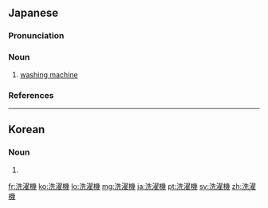 ==Japanese==
{{wikipedia|lang=ja}}
{{ja-kanjitab|せん|たく|き|yomi=o}}

===Pronunciation===
{{ja-pron|せんたくき|acc=4|acc2=3|acc_ref=NHK,DJR|acc2_ref=NHK,DJR|y=ko|dev=4}}

===Noun===
{{ja-noun|せんたくき}}

# [[washing machine]]

===References===
<references/>

{{catlangcode|ja|Home appliances|Hygiene|sort=せんたくき}}

----

==Korean==
{{ko-hanjatab}}

===Noun===
{{ko-noun|hj|hangeul=세탁기}}

# {{hanja form of|세탁기|[[washing machine]]}}

[[fr:洗濯機]]
[[ko:洗濯機]]
[[lo:洗濯機]]
[[mg:洗濯機]]
[[ja:洗濯機]]
[[pt:洗濯機]]
[[sv:洗濯機]]
[[zh:洗濯機]]